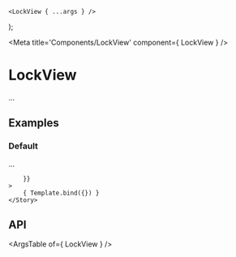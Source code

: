 
	<LockView { ...args } />
);

<Meta title='Components/LockView' component={ LockView } />

# LockView

...

## Examples

### Default

...

<Canvas>
	<Story
		name="Default"
		args={{
			
		}}
	>
		{ Template.bind({}) }
	</Story>
</Canvas>

## API

<ArgsTable of={ LockView } />
